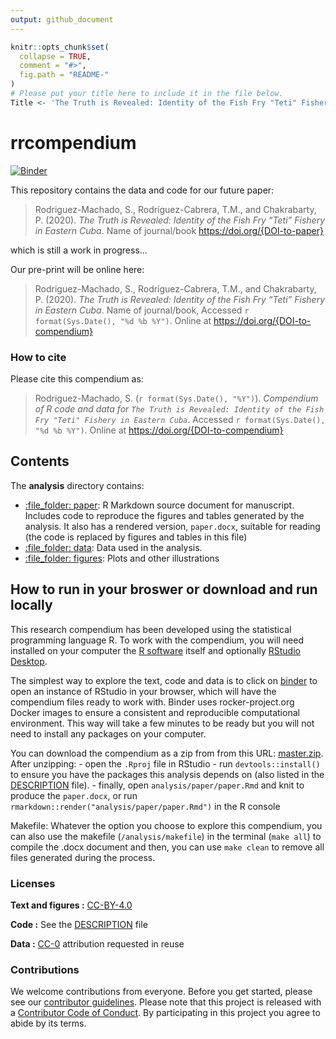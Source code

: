 ```yaml
---
output: github_document
---
```


<!-- README.md is generated from README.Rmd. Please edit that file -->

```r
knitr::opts_chunk$set(
  collapse = TRUE,
  comment = "#>",
  fig.path = "README-"
)
# Please put your title here to include it in the file below.
Title <- 'The Truth is Revealed: Identity of the Fish Fry "Teti" Fishery in Eastern Cuba'

```

# rrcompendium

[![Binder](https://mybinder.org/badge_logo.svg)](https://mybinder.org/v2/gh/sheilarm23/rrcompendium/master?urlpath=rstudio)

This repository contains the data and code for our future paper:

> Rodriguez-Machado, S., Rodríguez-Cabrera, T.M., and Chakrabarty, P. (2020). _The Truth is Revealed: Identity of the Fish Fry "Teti" Fishery in Eastern Cuba_. Name of journal/book <https://doi.org/{DOI-to-paper}>

which is still a work in progress... 

Our pre-print will be online here:

> Rodriguez-Machado, S., Rodríguez-Cabrera, T.M., and Chakrabarty, P. (2020). _The Truth is Revealed: Identity of the Fish Fry "Teti" Fishery in Eastern Cuba_. Name of journal/book, Accessed `r format(Sys.Date(), "%d %b %Y")`. Online at <https://doi.org/{DOI-to-compendium}>


### How to cite

Please cite this compendium as:

> Rodriguez-Machado, S. (`r format(Sys.Date(), "%Y")`). _Compendium of R code and data for `The Truth is Revealed: Identity of the Fish Fry "Teti" Fishery in Eastern Cuba`_. Accessed `r format(Sys.Date(), "%d %b %Y")`. Online at <https://doi.org/{DOI-to-compendium}>

## Contents

The **analysis** directory contains:

  - [:file\_folder: paper](/analysis/paper): R Markdown source document
    for manuscript. Includes code to reproduce the figures and tables
    generated by the analysis. It also has a rendered version,
    `paper.docx`, suitable for reading (the code is replaced by figures
    and tables in this file)
  - [:file\_folder: data](/analysis/data): Data used in the analysis.
  - [:file\_folder: figures](/analysis/figures): Plots and other
    illustrations

## How to run in your broswer or download and run locally

This research compendium has been developed using the statistical programming
language R. To work with the compendium, you will need
installed on your computer the [R software](https://cloud.r-project.org/)
itself and optionally [RStudio Desktop](https://rstudio.com/products/rstudio/download/).

The simplest way to explore the text, code and data is to click on
[binder](https://mybinder.org/v2/gh/sheilarm23/rrcompendium/master?urlpath=rstudio)
to open an instance of RStudio in your browser, which will have the
compendium files ready to work with. Binder uses rocker-project.org
Docker images to ensure a consistent and reproducible computational
environment. This way will take a few minutes to be ready but you will not need to install any packages on your computer.

You can download the compendium as a zip from from this URL:
[master.zip](/archive/master.zip). After unzipping:
- open the `.Rproj` file in RStudio
- run `devtools::install()` to ensure you have the packages this analysis depends on (also listed in the
[DESCRIPTION](/DESCRIPTION) file).
- finally, open `analysis/paper/paper.Rmd` and knit to produce the `paper.docx`, or run `rmarkdown::render("analysis/paper/paper.Rmd")` in the R console

Makefile:
Whatever the option you choose to explore this compendium, you can also use the makefile (`/analysis/makefile`) in the terminal (`make all`) to compile the .docx document and then, you can use `make clean` to remove all files generated during the process. 

### Licenses

**Text and figures :**  [CC-BY-4.0](http://creativecommons.org/licenses/by/4.0/)

**Code :** See the [DESCRIPTION](DESCRIPTION) file

**Data :** [CC-0](http://creativecommons.org/publicdomain/zero/1.0/) attribution requested in reuse

### Contributions

We welcome contributions from everyone. Before you get started, please see our [contributor guidelines](CONTRIBUTING.md). Please note that this project is released with a [Contributor Code of Conduct](CONDUCT.md). By participating in this project you agree to abide by its terms.

